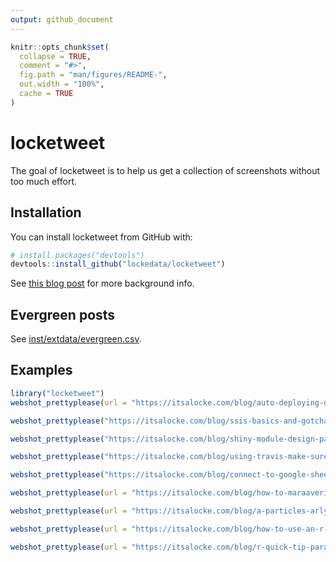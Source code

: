 ```yaml
---
output: github_document
---
```


<!-- README.md is generated from README.Rmd. Please edit that file -->

```r
knitr::opts_chunk$set(
  collapse = TRUE,
  comment = "#>",
  fig.path = "man/figures/README-",
  out.width = "100%",
  cache = TRUE
)
```
# locketweet

The goal of locketweet is to help us get a collection of screenshots without too much effort.

## Installation

You can install locketweet from GitHub with:

```r
# install.packages("devtools")
devtools::install_github("lockedata/locketweet")
```


See [this blog post](https://itsalocke.com/blog/how-to-maraaverickfy-a-blog-post-without-even-reading-it/) for more background info.

## Evergreen posts

See [inst/extdata/evergreen.csv](inst/extdata/evergreen.csv).


## Examples

```r
library("locketweet")
webshot_prettyplease(url = "https://itsalocke.com/blog/auto-deploying-documentation-better-change-tracking-of-artefacts/")

webshot_prettyplease("https://itsalocke.com/blog/ssis-basics-and-gotchas--presentation-and-resources/")

webshot_prettyplease("https://itsalocke.com/blog/shiny-module-design-patterns-pass-module-input-to-other-modules/")

webshot_prettyplease("https://itsalocke.com/blog/using-travis-make-sure-you-use-a-github-pat/")
```

```r
webshot_prettyplease("https://itsalocke.com/blog/connect-to-google-sheets-in-power-bi-using-r/")
```

```r
webshot_prettyplease(url = "https://itsalocke.com/blog/how-to-maraaverickfy-a-blog-post-without-even-reading-it/")
```

```r
webshot_prettyplease(url = "https://itsalocke.com/blog/a-particles-arly-fun-book-draw/")
```

```r
webshot_prettyplease(url = "https://itsalocke.com/blog/how-to-use-an-r-interface-with-airtable-api/")
```

```r
webshot_prettyplease(url = "https://itsalocke.com/blog/r-quick-tip-parameter-re-use-within-rmarkdown-yaml/")
```




